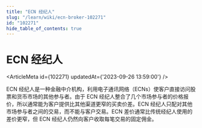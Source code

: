 ```yaml
---
title: "ECN 经纪人"
slug: "/learn/wiki/ecn-broker-102271"
id: "102271"
hide_table_of_contents: true
---
```



# ECN 经纪人

<ArticleMeta id={102271} updatedAt={'2023-09-26 13:59:00'} />
<div className='border-solid border-b border-t-0 my-4 border-[var(--ifm-color-gray-300)]' />

ECN 经纪人是一种金融中介机构，利用电子通讯网络（ECNs）使客户直接访问股票和货币市场的其他参与者。由于 ECN 经纪人整合了几个市场参与者的价格报价，所以通常能为客户提供比其他渠道更窄的买卖价差。ECN 经纪人只配对其他市场参与者之间的交易，而不能与客户交易。ECN 差价通常比传统经纪人使用的差价更窄，但 ECN 经纪人仍然向客户收取每笔交易的固定佣金。
